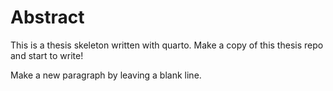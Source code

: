 # Abstract {.unnumbered}

This is a thesis skeleton written with quarto.
Make a copy of this thesis repo and start to write!

Make a new paragraph by leaving a blank line.

```{=tex}
\newpage
\tableofcontents
```

